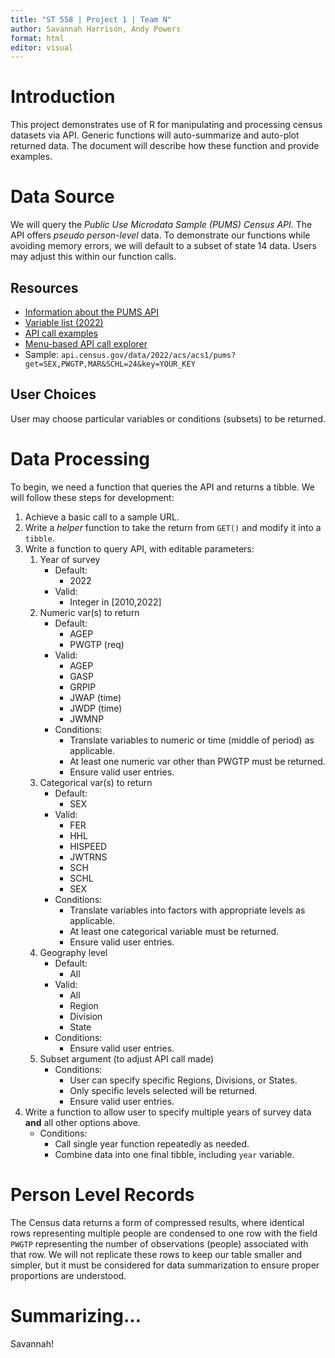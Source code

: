 ```yaml
---
title: "ST 558 | Project 1 | Team N"
author: Savannah Harrison, Andy Powers
format: html
editor: visual
---
```


# Introduction

This project demonstrates use of R for manipulating and processing census datasets via API. Generic functions will auto-summarize and auto-plot returned data. The document will describe how these function and provide examples.

# Data Source

We will query the *Public Use Microdata Sample (PUMS) Census API*. The API offers *pseudo person-level* data. To demonstrate our functions while avoiding memory errors, we will default to a subset of state 14 data. Users may adjust this within our function calls.

## Resources

-   [Information about the PUMS API](https://www.census.gov/data/developers/data-sets/census-microdata-api.html)
-   [Variable list (2022)](https://api.census.gov/data/2022/acs/acs1/pums/variables.html)
-   [API call examples](https://api.census.gov/data/2022/acs/acs1/pums/examples.html)
-   [Menu-based API call explorer](https://data.census.gov/mdat/#/)
-   Sample: `api.census.gov/data/2022/acs/acs1/pums?get=SEX,PWGTP,MAR&SCHL=24&key=YOUR_KEY`

## User Choices

User may choose particular variables or conditions (subsets) to be returned.

# Data Processing

To begin, we need a function that queries the API and returns a tibble. We will follow these steps for development:

1.  Achieve a basic call to a sample URL.
1.  Write a *helper* function to take the return from `GET()` and modify it into a `tibble`.
1.  Write a function to query API, with editable parameters:
    1.  Year of survey
        -   Default:
            -   2022
        -   Valid:
            -   Integer in \[2010,2022\]
    1.  Numeric var(s) to return
        -   Default:
            -   AGEP
            -   PWGTP (req)
        -   Valid:
            -   AGEP
            -   GASP
            -   GRPIP
            -   JWAP (time)
            -   JWDP (time)
            -   JWMNP
        -   Conditions:
            -   Translate variables to numeric or time (middle of period) as applicable.
            -   At least one numeric var other than PWGTP must be returned.
            -   Ensure valid user entries.
    1.  Categorical var(s) to return
        -   Default:
            -   SEX
        -   Valid:
            -   FER
            -   HHL
            -   HISPEED
            -   JWTRNS
            -   SCH
            -   SCHL
            -   SEX
        -   Conditions:
            -   Translate variables into factors with appropriate levels as applicable.
            -   At least one categorical variable must be returned.
            -   Ensure valid user entries.
    1.  Geography level
        -   Default:
            -   All
        -   Valid:
            -   All
            -   Region
            -   Division
            -   State
        -   Conditions:
            -   Ensure valid user entries.
    1.  Subset argument (to adjust API call made)
        -   Conditions:
            -   User can specify specific Regions, Divisions, or States.
            -   Only specific levels selected will be returned.
            -   Ensure valid user entries.
1.  Write a function to allow user to specify multiple years of survey data **and** all other options above.
    -   Conditions:
        -   Call single year function repeatedly as needed.
        -   Combine data into one final tibble, including `year` variable.
        
# Person Level Records
The Census data returns a form of compressed results, where identical rows representing multiple people are condensed to one row with the field `PWGTP` representing the number of observations (people) associated with that row. We will not replicate these rows to keep our table smaller and simpler, but it must be considered for data summarization to ensure proper proportions are understood.

# Summarizing...
Savannah!
